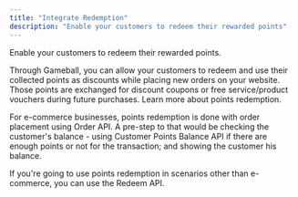 ```yaml
---
title: "Integrate Redemption"
description: "Enable your customers to redeem their rewarded points"
---
```


Enable your customers to redeem their rewarded points.

Through Gameball, you can allow your customers to redeem and use their collected points as discounts while placing new orders on your website. Those points are exchanged for discount coupons or free service/product vouchers during future purchases. Learn more about points redemption.

For e-commerce businesses, points redemption is done with order placement using Order API. A pre-step to that would be checking the customer's balance - using Customer Points Balance API if there are enough points or not for the transaction; and showing the customer his balance.

If you're going to use points redemption in scenarios other than e-commerce, you can use the Redeem API.